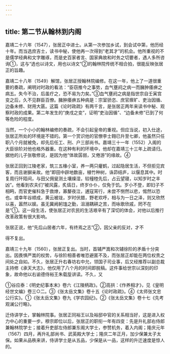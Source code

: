 ```yaml
---
---
---
```

title: 第二节从翰林到内阁
---



嘉靖二十六年（1547），张居正中进士。从第一次参加乡试，到会试中第，他历经十年。而当选庶吉士，读书中秘，使他再一次得到“老其才”的机会。他所重视的不是儒学经典和文字雕琢，而是史百家者言、国家典故和时务之切要者，遇人多所咨询①，这与“选也以诗文，用也以诗文”②的翰林院传统不相合拍，很能反映张居正的旨趣。

嘉靖二十八年（1549）解馆，张居正授翰林院编修。在这一年，他上了一道很重要的奏疏，阐明对时政的看法：“臣窃推今之事势，血气壅阏之病一而臃肿痿痹之病五。失今不治，后虽疗之，恐不易为力矣。”③血气壅阏之病是指世宗自壬寅宫变之后，久不见群臣百僚。臃肿痿痹五种病是：宗室骄恣、庶官瘝旷、吏治因循、边备未修、财用大匮。这篇《论时政疏》有两千言，是张居正两年来读书中秘、观察时政的成果。第二年发生的“庚戌之变”，证明“吏治因循”、“边备未修”已到了何等危险的程度。

当然，一个小小的翰林编修的奏疏，不会引起皇帝的重视。但应当说，初入仕途，张居正所处的环境是不错的。第一个赏识他的官僚李士翱已升至七卿，他虽然只任职八个月就被免，却先后任工、刑、户三部尚书。嘉靖三十一年（1552）入阁的大臣徐阶对他也格外器重。在这种有利的环境中，他却在嘉靖三十三年上疏请归。据他的儿子张敬修说，是因为他“体故孱弱，又倦游”的缘故。④

张居正回到江陵老家，筑三五椽小室，养一两只癯鹤，过起隐居生活，不但拒见宾客，而且谢摒亲故。他“即田中辟地数亩，植竹种树，诛茆结庐，以偃息其中。时复周行阡陌间，与田父佣叟测土壤燥湿，较穜稑先后，占云望寝，以知岁时之丰凶”。他看到农夫们“被风露，炙熇日，终岁仆仆，仅免于饥。岁小不登，即妇子不相眄，而官吏催科急于救燎，寡嫠夜泣，逋寇宵行，未尝不恻然以悲，惕然以恐也。或幸年谷顺成，黄云被垅，岁时伏腊，野老欢呼，相与为一日之泽，则又欣然以喜，嚣然以娱。虽无冀阙躬馌之勤，沮溺耦耕之苦，而咏歌欣戚，罔不在是”①。这一段生活，使张居正对农民的生活艰辛有了深切的体会，对他以后推行改革政策有很大影响。

张居正说，他“先后山居者六年，有终焉之志”②，因父亲的反对，才不

得不复出。

嘉靖三十九年（1560），张居正复出。当时，首辅严嵩和次辅徐阶的矛盾十分突出。因畏惧严嵩的权势，与徐阶相善者唯恐避匿不及，而张居正却能在两位权贵之间处之自如。不久，张居正升右春坊右中允，领国子司业事，后又经推荐以副总裁主持修《承天大志》，他仅用了八个月的时间即脱稿。这件事给世宗以深刻的印象，故命他以右谕德侍裕王朱载垕讲读。不久，又

①谷应泰：《明史纪事本末》卷六《江陵柄政》。②高拱：《作养相才》，见《皇明经世文编》卷三○二。③《张太岳文集》卷十五《论时政疏》。④《太师张文忠公行实》。①《张太岳文集》卷九《学农园纪》。②《张太岳文集》卷十七《先考观澜公行略》。

迁侍讲学士，掌翰林院事。张居正同裕王以及裕邸中官的关系相当好，这是进入权力中心的重要一步。穆宗即位以后，张居正的职衔一年有四变：先是升礼部右侍郎兼翰林院学士；接着升吏部左侍郎兼东阁大学士，参赞机务，着入内阁；隆庆元年（1567）四月，再升礼部尚书、武英殿大学士；隆庆二年正月，加少保兼太子太保。如果从品秩来讲，侍讲学士是从五品，少保是从一品，这样的升迁速度是惊人的。
